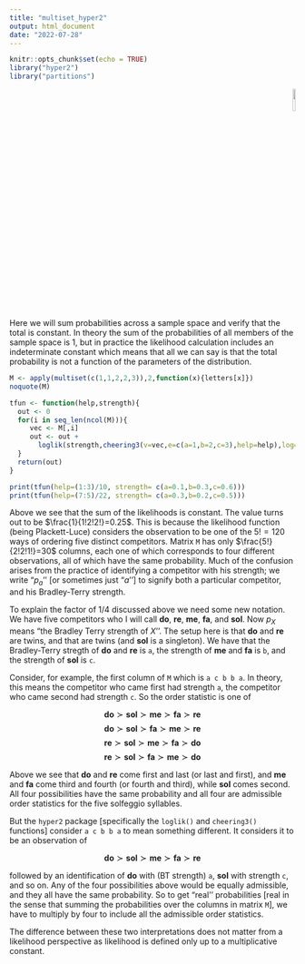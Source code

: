 ```yaml
---
title: "multiset_hyper2"
output: html_document
date: "2022-07-28"
---
```


```r
knitr::opts_chunk$set(echo = TRUE)
library("hyper2")
library("partitions")
```

<p style="text-align: right;">
![](`r system.file("help/figures/hyper2.png", package = "hyper2")`){width=10%}
</p>

Here we will sum probabilities across a sample space and verify that
the total is constant.  In theory the sum of the probabilities of all
members of the sample space is 1, but in practice the likelihood
calculation includes an indeterminate constant which means that all we
can say is that the total probability is not a function of the
parameters of the distribution.


```r
M <- apply(multiset(c(1,1,2,2,3)),2,function(x){letters[x]})
noquote(M)
```

```r
tfun <- function(help,strength){
  out <- 0
  for(i in seq_len(ncol(M))){
     vec <- M[,i]
     out <- out +
       loglik(strength,cheering3(v=vec,e=c(a=1,b=2,c=3),help=help),log=FALSE)
  }
  return(out)
}
```

```r
print(tfun(help=(1:3)/10, strength= c(a=0.1,b=0.3,c=0.6)))
print(tfun(help=(7:5)/22, strength= c(a=0.3,b=0.2,c=0.5)))
```

Above we see that the sum of the likelihoods is constant.  The value
turns out to be $\frac{1}{1!2!2!}=0.25$.  This is because the
likelihood function (being Plackett-Luce) considers the observation to
be one of the $5!=120$ ways of ordering five distinct competitors.
Matrix `M` has only $\frac{5!}{2!2!1!}=30$ columns, each one of which
corresponds to four different observations, all of which have the same
probability.  Much of the confusion arises from the practice of
identifying a competitor with his strength; we write "$p_a$'' [or
sometimes just "$a$''] to signify both a particular competitor, and
his Bradley-Terry strength.


To explain the factor of $1/4$ discussed above we need some new
notation.  We have five competitors who I will call $\mathbf{do}$,
$\mathbf{re}$, $\mathbf{me}$, $\mathbf{fa}$, and $\mathbf{sol}$.  Now
$p_X$ means "the Bradley Terry strength of $X$''.  The setup here is
that $\mathbf{do}$ and $\mathbf{re}$ are twins, and that are twins
(and $\mathbf{sol}$ is a singleton).  We have that the Bradley-Terry
stregth of $\mathbf{do}$ and $\mathbf{re}$ is `a`, the strength of
$\mathbf{me}$ and $\mathbf{fa}$ is `b`, and the strength of
$\mathbf{sol}$ is `c`.

Consider, for example, the first column of `M` which is `a c b b a`.
In theory, this means the competitor who came first had strength `a`,
the competitor who came second had strength `c`.  So the order
statistic is one of

$$\mathbf{do}\succ\mathbf{sol}\succ\mathbf{me}\succ\mathbf{fa}\succ\mathbf{re}$$
$$\mathbf{do}\succ\mathbf{sol}\succ\mathbf{fa}\succ\mathbf{me}\succ\mathbf{re}$$
$$\mathbf{re}\succ\mathbf{sol}\succ\mathbf{me}\succ\mathbf{fa}\succ\mathbf{do}$$
$$\mathbf{re}\succ\mathbf{sol}\succ\mathbf{fa}\succ\mathbf{me}\succ\mathbf{do}$$

Above we see that $\mathbf{do}$ and $\mathbf{re}$ come first and last
(or last and first), and $\mathbf{me}$ and $\mathbf{fa}$ come third
and fourth (or fourth and third), while $\mathbf{sol}$ comes second.
All four possibilities have the same probability and all four are
admissible order statistics for the five solfeggio syllables.

But the `hyper2` package [specifically the `loglik()` and
`cheering3()` functions] consider `a c b b a` to mean something
different.  It considers it to be an observation of

$$\mathbf{do}\succ\mathbf{sol}\succ\mathbf{me}\succ\mathbf{fa}\succ\mathbf{re}$$

followed by an identification of $\mathbf{do}$ with (BT strength) `a`,
$\mathbf{sol}$ with strength `c`, and so on.  Any of the four
possibilities above would be equally admissible, and they all have the
same probability.  So to get "real'' probabilities [real in the sense
that summing the probabilities over the columns in matrix `M`], we
have to multiply by four to include all the admissible order
statistics.

The difference between these two interpretations does not matter from
a likelihood perspective as likelihood is defined only up to a
multiplicative constant.